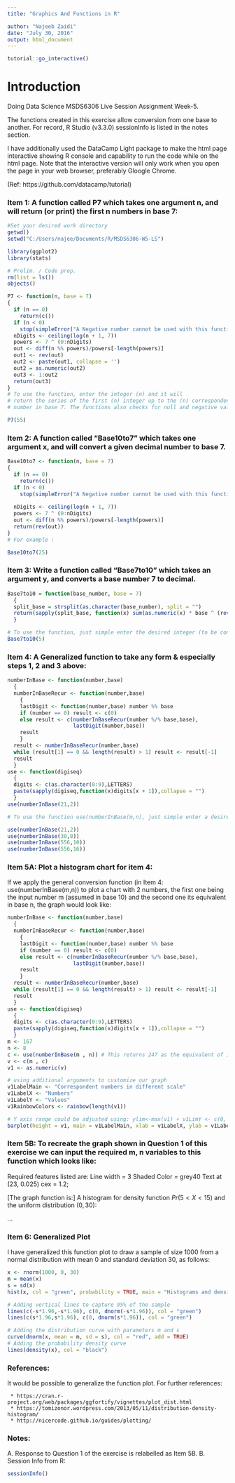 ```yaml
---
title: "Graphics And Functions in R"

author: "Najeeb Zaidi"
date: "July 30, 2016"
output: html_document
---
```


```r
tutorial::go_interactive()

```

# Introduction
Doing Data Science MSDS6306 Live Session Assignment Week-5.

The functions created in this exercise allow conversion from one base to another. 
For record, R Studio (v3.3.0) sessionInfo is listed in the notes section.

I have additionally used the DataCamp Light package to make the html page interactive showing R console and capability to run the code while on the html page. Note that the interactive version will only work when you open the page in your web browser, preferably Gloogle Chrome.

(Ref: https://github.com/datacamp/tutorial)

### Item 1: A function called P7 which takes one argument n, and will return (or print) the first n numbers in base 7:

```r
#Set your desired work directory
getwd()  
setwd("C:/Users/najee/Documents/R/MSDS6306-W5-LS")

library(ggplot2)
library(stats)

# Prelim. / Code prep.
rm(list = ls()) 
objects()
```

```r
P7 <- function(n, base = 7) 
{
  if (n == 0) 
    return(c())
  if (n < 0) 
    stop(simpleError("A Negative number cannot be used with this function"))
  nDigits <- ceiling(log(n + 1, 7))
  powers <- 7 ^ (0:nDigits)
  out <- diff(n %% powers)/powers[-length(powers)]
  out1 <- rev(out)
  out2 <- paste(out1, collapse = '')
  out2 = as.numeric(out2)
  out3 <- 1:out2
  return(out3)
}
# To use the function, enter the integer (n) and it will 
# return the series of the first (n) integer up to the (n) correspondent
# number in base 7. The functions also checks for null and negative values.

P7(55)
```
###  Item 2: A function called "Base10to7" which takes one argument x, and will convert a given decimal number to base 7.

```r
Base10to7 <- function(n, base = 7) 
{ 
  if (n == 0) 
    return(c())
  if (n < 0) 
    stop(simpleError("A Negative number cannot be used with this function"))
  
  nDigits <- ceiling(log(n + 1, 7))
  powers <- 7 ^ (0:nDigits)
  out <- diff(n %% powers)/powers[-length(powers)]
  return(rev(out))
}
# For example :

Base10to7(25)
```

### Item 3: Write a function called "Base7to10" which takes an argument y, and converts a base number 7 to decimal. 

```r
Base7to10 = function(base_number, base = 7) 
  {
  split_base = strsplit(as.character(base_number), split = "")
  return(sapply(split_base, function(x) sum(as.numeric(x) * base ^ (rev(seq_along(x) - 1)))))
  }

# To use the function, just simple enter the desired integer (to be considered in base 7) and it will return the correspondent number in base 10. For example: 
Base7to10(5)
```

### Item 4: A Generalized function to take any form & especially steps 1, 2 and 3 above:

```r
numberInBase <- function(number,base)
  {
  numberInBaseRecur <- function(number,base)
    {
    lastDigit <- function(number,base) number %% base
    if (number == 0) result <- c(0)
    else result <- c(numberInBaseRecur(number %/% base,base),
                     lastDigit(number,base))
    result
    }
  result <- numberInBaseRecur(number,base)
  while (result[1] == 0 && length(result) > 1) result <- result[-1]
  result
  }
use <- function(digiseq)
  {
  digits <- c(as.character(0:9),LETTERS)
  paste(sapply(digiseq,function(x)digits[x + 1]),collapse = "")
  }
use(numberInBase(21,2))

# To use the function use(numberInBase(m,n), just simple enter a desired integer as first parameter and the desired base value as second parameter and the function will return the input m number in the selected base n. For example:  

use(numberInBase(21,2)) 
use(numberInBase(30,8)) 
use(numberInBase(556,10)) 
use(numberInBase(556,16)) 

```

### Item 5A: Plot a histogram chart for item 4:
If we apply the general conversion function (in Item 4: use(numberInBase(m,n)) to plot a chart with 2 numbers, the first one being the input number m (assumed in base 10) and the second one its equivalent in base n, the graph would look like:

```r

numberInBase <- function(number,base)
  {
  numberInBaseRecur <- function(number,base)
    {
    lastDigit <- function(number,base) number %% base
    if (number == 0) result <- c(0)
    else result <- c(numberInBaseRecur(number %/% base,base),
                     lastDigit(number,base))
    result
    }
  result <- numberInBaseRecur(number,base)
  while (result[1] == 0 && length(result) > 1) result <- result[-1]
  result
  }
use <- function(digiseq)
  {
  digits <- c(as.character(0:9),LETTERS)
  paste(sapply(digiseq,function(x)digits[x + 1]),collapse = "")
  }
m <- 167
n <- 8
c <- use(numberInBase(m , n)) # This returns 247 as the equivalent of 167 (b10) in base 8
v <- c(m , c)
v1 <- as.numeric(v)

# using additional arguments to customize our graph
v1LabelMain <- "Correspondent numbers in different scale"
v1LabelX <- "Numbers"
v1LabelY <- "Values"
v1RainbowColors <- rainbow(length(v1))

# Y axis range could be adjusted using: ylim<-max(v1) + v1LimY <- c(0, ylim) as well as other customizations are possible ie showing legend, values, adding text, dividing the chart in panels, etc.
barplot(height = v1, main = v1LabelMain, xlab = v1LabelX, ylab = v1LabelY, ylim = c(0,300), col = v1RainbowColors)

```

### Item 5B: To recreate the graph shown in Question 1 of this exercise we can input the required m, n variables to this function which looks like:

Required features listed are:
Line width = 3
Shaded Color = grey40
Text at (23, 0.025)
cex = 1.2;

[The graph function is:] A histogram for density function $Pr(5<X<15)$ and the uniform distribution $(0, 30)$:

...


### Item 6: Generalized Plot

I have generalized this function plot to draw a sample of size 1000 from a normal distribution with mean 0 and standard deviation 30, as follows:

```r
x <- rnorm(1000, 0, 30)
m = mean(x)
s = sd(x)
hist(x, col = "green", probability = TRUE, main = "Histograms and density function for a rand (0,30) sample")

# Adding vertical lines to capture 95% of the sample
lines(c(-s*1.96,-s*1.96), c(0, dnorm(-s*1.96)), col = "green")
lines(c(s*1.96,s*1.96), c(0, dnorm(s*1.96)), col = "green")

# Adding the distribution curve with parameters m and s 
curve(dnorm(x, mean = m, sd = s), col = "red", add = TRUE)
# Adding the probability density curve  
lines(density(x), col = "black")

```


### References:
It would be possible to generalize the function plot. For further references:
 
     * https://cran.r-project.org/web/packages/ggfortify/vignettes/plot_dist.html 
     * https://tomizonor.wordpress.com/2013/05/11/distribution-density-histogram/
     * http://nicercode.github.io/guides/plotting/

### Notes: 
A. Response to Question 1 of the exercise is relabelled as Item 5B.
B. Session Info from R:
```r
sessionInfo()


```




